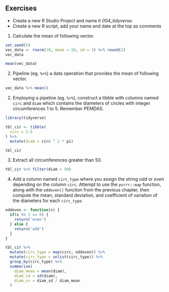 ## Exercises {-}

- Create a new R Studio Project and name it *004_tidyverse*.
- Create a new R script, add your name and date at the top as comments

1. Calculate the mean of following vector.
```r
set.seed(5)
vec_data <- rnorm(10, mean = 10, sd = 3) %>% round(2)
vec_data 
```

```r
mean(vec_data)
```

2. Pipeline (eg. `%>%`) a data operation that provides the mean of following vector.
```r
vec_data %>% mean()
```

2.  Employing a pipeline (eg. `%>%`), construct a tibble with columns named `circ` and `diam` which contains the diameters of circles with integer circumferences 1 to 5. Remember PEMDAS.
```r
library(tidyverse)

tbl_cir <- tibble(
  circ = 1:5
) %>%
  mutate(diam = circ ^ 2 * pi)

tbl_cir
```

3.  Extract all circumferences greater than 50.
```r
tbl_cir %>% filter(diam > 50)
```

4. Add a column named `circ_type` where you assign the string *odd* or *even* depending on the column `circ`. Attempt to use the `purrr::map` function, along with the `oddeven()` function from the previous chapter, then compute the mean, standard deviation, and coefficient of variation of the diameters for each `circ_type`.
```r
oddeven <- function(x) { 
  if(x %% 2 == 0) {
    return('even')
  } else {
    return('odd')
  }
}

tbl_cir %>% 
  mutate(circ_type = map(circ, oddeven)) %>%
  mutate(circ_type = unlist(circ_type)) %>%
  group_by(circ_type) %>%
  summarise(
    diam_mean = mean(diam),
    diam_sd = sd(diam),
    diam_cv = diam_sd / diam_mean
  )
```